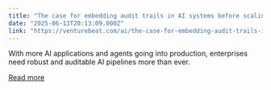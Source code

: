 ```yaml
---
title: "The case for embedding audit trails in AI systems before scaling"
date: "2025-06-13T20:13:09.000Z"
link: "https://venturebeat.com/ai/the-case-for-embedding-audit-trails-in-ai-systems-before-scaling/"
---
```


With more AI applications and agents going into production, enterprises need robust and auditable AI pipelines more than ever.

[Read more](https://venturebeat.com/ai/the-case-for-embedding-audit-trails-in-ai-systems-before-scaling/)
